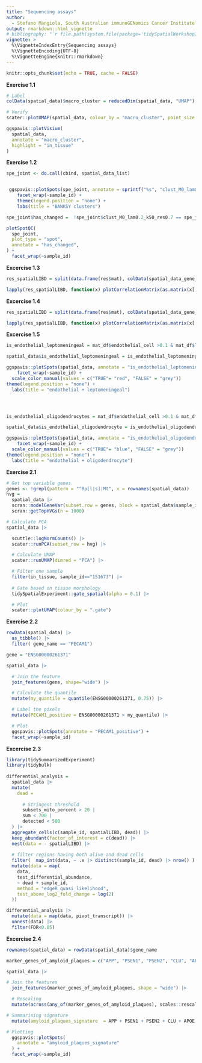 ```yaml
---
title: "Sequencing assays"
author:
  - Stefano Mangiola, South Australian immunoGENomics Cancer Institute^[<mangiola.stefano@adelaide.edu.au>], Walter and Eliza Hall Institute^[<mangiola.s at wehi.edu.au>]
output: rmarkdown::html_vignette
# bibliography: "`r file.path(system.file(package='tidySpatialWorkshop2024', 'vignettes'), 'tidyomics.bib')`"
vignette: >
  %\VignetteIndexEntry{Sequencing assays}
  %\VignetteEncoding{UTF-8}
  %\VignetteEngine{knitr::rmarkdown}
---
```


```r
knitr::opts_chunk$set(echo = TRUE, cache = FALSE)

```


::: {.note}
**Exercise 1.1**
:::

```r
# Label
colData(spatial_data)$macro_cluster = reducedDim(spatial_data, "UMAP")[,"UMAP1"] > -2.5

# Verify
scater::plotUMAP(spatial_data, colour_by = "macro_cluster", point_size = 0.2) 

ggspavis::plotVisium(
  spatial_data, 
  annotate = "macro_cluster", 
  highlight = "in_tissue"
)
```


::: {.note}
**Exercise 1.2**
:::

```r

spe_joint <- do.call(cbind, spatial_data_list)


 ggspavis::plotSpots(spe_joint, annotate = sprintf("%s", "clust_M0_lam0.2_k50_res0.7"), pal = pal) +
    facet_wrap(~sample_id) +
    theme(legend.position = "none") +
    labs(title = "BANKSY clusters")

```

```r

spe_joint$has_changed =  !spe_joint$clust_M0_lam0.2_k50_res0.7 == spe_joint$clust_M0_lam0.2_k50_res0.7_smooth

plotSpotQC(
  spe_joint, 
  plot_type = "spot",  
  annotate = "has_changed", 
) + 
  facet_wrap(~sample_id)
```


::: {.note}
**Excercise 1.3**
:::


```r

res_spatialLIBD = split(data.frame(res$mat), colData(spatial_data_gene_name)$sample_id ) 

lapply(res_spatialLIBD, function(x) plotCorrelationMatrix(as.matrix(x[,-10]))) 

```

::: {.note}
**Excercise 1.4**
:::


```r

res_spatialLIBD = split(data.frame(res$mat), colData(spatial_data_gene_name)$spatialLIBD ) 

lapply(res_spatialLIBD, function(x) plotCorrelationMatrix(as.matrix(x[,-10]))) 
```

::: {.note}
**Excercise 1.5**
:::


```r



is_endothelial_leptomeningeal = mat_df$endothelial_cell >0.1 & mat_df$leptomeningeal_cell>0.1 & mat_df$endothelial_cell + mat_df$leptomeningeal_cell > 0.4 

spatial_data$is_endothelial_leptomeningeal = is_endothelial_leptomeningeal

ggspavis::plotSpots(spatial_data, annotate = "is_endothelial_leptomeningeal") +
    facet_wrap(~sample_id) +
  scale_color_manual(values = c("TRUE"= "red", "FALSE" = "grey"))
theme(legend.position = "none") +
  labs(title = "endothelial + leptomeningeal")




is_endothelial_oligodendrocytes = mat_df$endothelial_cell >0.1 & mat_df$oligodendrocyte>0.05 & mat_df$endothelial_cell  + mat_df$oligodendrocyte > 0.4 

spatial_data$is_endothelial_oligodendrocyte = is_endothelial_oligodendrocytes

ggspavis::plotSpots(spatial_data, annotate = "is_endothelial_oligodendrocyte") +
    facet_wrap(~sample_id) +
  scale_color_manual(values = c("TRUE"= "blue", "FALSE" = "grey"))
theme(legend.position = "none") +
  labs(title = "endothelial + oligodendrocyte")

```



::: {.note}
**Exercise 2.1**
:::

```r
# Get top variable genes 
genes <- !grepl(pattern = "^Rp[l|s]|Mt", x = rownames(spatial_data))
hvg = 
  spatial_data |> 
  scran::modelGeneVar(subset.row = genes, block = spatial_data$sample_id) |>
  scran::getTopHVGs(n = 1000)

# Calculate PCA
spatial_data |> 

  scuttle::logNormCounts() |> 
  scater::runPCA(subset_row = hvg) |> 

  # Calculate UMAP
  scater::runUMAP(dimred = "PCA") |> 

  # Filter one sample
  filter(in_tissue, sample_id=="151673") |> 
  
  # Gate based on tissue morphology
  tidySpatialExperiment::gate_spatial(alpha = 0.1) |> 

  # Plot
  scater::plotUMAP(colour_by = ".gate")
```


::: {.note}
**Exercise 2.2**
:::


```r
rowData(spatial_data) |> 
  as_tibble() |> 
  filter( gene_name == "PECAM1")

gene = "ENSG00000261371"

spatial_data |> 

  # Join the feature
  join_features(gene, shape="wide") |> 

  # Calculate the quantile
  mutate(my_quantile = quantile(ENSG00000261371, 0.75)) |> 

  # Label the pixels
  mutate(PECAM1_positive = ENSG00000261371 > my_quantile) |> 

  # Plot
  ggspavis::plotSpots(annotate = "PECAM1_positive") +
  facet_wrap(~sample_id) 

```


::: {.note}
**Excercise 2.3**
:::

```r
library(tidySummarizedExperiment)
library(tidybulk)
  
differential_analysis = 
  spatial_data |> 
  mutate(
    dead = 
      
      # Stringent threshold
      subsets_mito_percent > 20 |
      sum < 700 |
      detected < 500
  ) |> 
  aggregate_cells(c(sample_id, spatialLIBD, dead)) |> 
  keep_abundant(factor_of_interest = c(dead)) |> 
  nest(data = - spatialLIBD) |> 
  
  # filter regions having both alive and dead cells
  filter(  map_int(data, ~ .x |> distinct(sample_id, dead) |> nrow() ) == 6 ) |>
  mutate(data = map(
    data,
    test_differential_abundance,
    ~ dead + sample_id,
    method = "edgeR_quasi_likelihood", 
    test_above_log2_fold_change = log(2)
  )) 

differential_analysis |> 
  mutate(data = map(data, pivot_transcript)) |> 
  unnest(data) |> 
  filter(FDR<0.05) 
```


::: {.note}
**Excercise 2.4**
:::

```r
rownames(spatial_data) = rowData(spatial_data)$gene_name

marker_genes_of_amyloid_plaques = c("APP", "PSEN1", "PSEN2", "CLU", "APOE", "CD68", "ITGAM", "AIF1")

spatial_data |> 

# Join the features
  join_features(marker_genes_of_amyloid_plaques, shape = "wide") |> 

  # Rescaling
  mutate(across(any_of(marker_genes_of_amyloid_plaques), scales::rescale)) |> 

# Summarising signature
  mutate(amyloid_plaques_signature  = APP + PSEN1 + PSEN2 + CLU + APOE + CD68 + ITGAM + AIF1) |> 

# Plotting
  ggspavis::plotSpots(
    annotate = "amyloid_plaques_signature"
  ) + 
  facet_wrap(~sample_id)


```